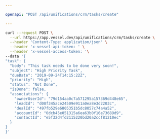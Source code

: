 ```yaml
---

openapi: "POST /api/unifications/crm/tasks/create"

---
```


  <RequestExample>
  
  ```bash Request
  curl --request POST \
    --url https://app.vessel.dev/api/unifications/crm/tasks/create \
    --header 'Content-Type: application/json' \
    --header 'x-vessel-api-token: ' \
    --header 'x-vessel-access-token: '\ 
  --data '{
  "task": {
    "body": "This task needs to be done very soon!",
    "subject": "High Priority Task",
    "dueDate": "2019-09-24T14:15:22Z",
    "priority": "High",
    "status": "Not Done",
    "isDone": false,
    "associations": {
      "ownerUserId": "79d154aa0c7a571295a157369d448e65",
      "leadId": "d08f345ace24509e911a0ea8e3d2203c",
      "dealId": "497fb529e6805351b5dc8057c74a4a52",
      "accountId": "0dcb45e051315a6ea63b0f16e73689d9",
      "contactId": "e5f32d4fd2115220bd20a2ccf81210ec"
    }
  }
}'
  ```
  
  </RequestExample>
  
  

